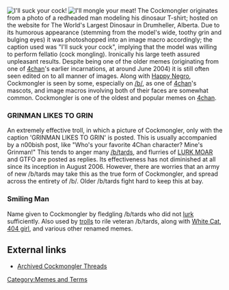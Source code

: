 [[Image:Cockmongler.jpg|thumb|I'll suck your cock!]]
[[Image:Meatmongler.jpg|thumb|I'll mongle your meat!]]
The Cockmongler originates from a photo of a redheaded man modeling his dinosaur T-shirt; hosted on the website for The World's Largest Dinosaur in Drumheller, Alberta. Due to its humorous appearance (stemming from the model's wide, toothy grin and bulging eyes) it was photoshopped into an image macro accordingly; the caption used was "I'll suck your cock", implying that the model was willing to perform fellatio (cock mongling). Ironically his large teeth assured unpleasant results. Despite being one of the older memes (originating from one of [[4chan]]'s earlier incarnations, at around June 2004) it is still often seen edited on to all manner of images. Along with [[Happy Negro]], Cockmongler is seen by some, especially on [[/b/]], as one of [[4chan]]'s mascots, and image macros involving both of their faces are somewhat common. Cockmongler is one of the oldest and popular memes on [[4chan]].

=== GRINMAN LIKES TO GRIN ===
An extremely effective troll, in which a picture of Cockmongler, only with the caption 'GRINMAN LIKES TO GRIN' is posted. This is usually accompanied by a n00bish post, like "Who's your favorite 4Chan character? Mine's Grinman!" This tends to anger many [[/b/]]tards, and flurries of [[LURK MORE|LURK MOAR]] and GTFO are posted as replies. Its effectiveness has not diminished at all since its inception in August 2006. However, there are worries that an army of new /b/tards may take this as the true form of Cockmongler, and spread across the entirety of /b/. Older /b/tards fight hard to keep this at bay.

=== Smiling Man ===
Name given to Cockmongler by fledgling /b/tards who did not [[lurk]] sufficiently. Also used by [[trolls]] to rile veteran /b/tards, along with [[Longcat|White Cat]], [[Yotsuba#404 girl|404 girl]], and various other renamed memes.

== External links ==
* [http://4chanarchive.org/brchive/19085881/cockmongler/ Archived Cockmongler Threads]

[[Category:Memes and Terms]]